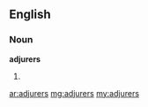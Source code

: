 ==English==
===Noun===
'''adjurers'''
# {{plural of|[[adjurer]]}}

[[ar:adjurers]]
[[mg:adjurers]]
[[my:adjurers]]
